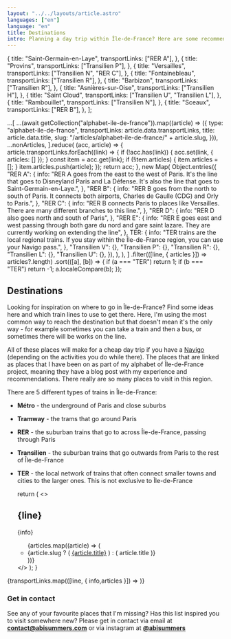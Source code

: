 ```yaml
---
layout: "../../layouts/article.astro"
languages: ["en"]
language: "en"
title: Destinations
intro: Planning a day trip within Île-de-France? Here are some recommendations on places to visit broken down by train line
---
```



  {
    title: "Saint-Germain-en-Laye",
    transportLinks: ["RER A"],
  },
  {
    title: "Provins",
    transportLinks: ["Transilien P"],
  },
  {
    title: "Versailles",
    transportLinks: ["Transilien N", "RER C"],
  },
  {
    title: "Fontainebleau",
    transportLinks: ["Transilien R"],
  },
  {
    title: "Barbizon",
    transportLinks: ["Transilien R"],
  },
  {
    title: "Asnières-sur-Oise",
    transportLinks: ["Transilien H"],
  },
  {
    title: "Saint Cloud",
    transportLinks: ["Transilien U", "Transilien L"],
  },
  {
    title: "Rambouillet",
    transportLinks: ["Transilien N"],
  },
  {
    title: "Sceaux",
    transportLinks: ["RER B"],
  },
];

  ...[
    ...(await getCollection("alphabet-ile-de-france")).map((article) => ({
      type: "alphabet-ile-de-france",
      transportLinks: article.data.transportLinks,
      title: article.data.title,
      slug: "/articles/alphabet-ile-de-france/" + article.slug,
    })),
    ...nonArticles,
  ].reduce(
    (acc, article) => {
      article.transportLinks.forEach((link) => {
        if (!acc.has(link)) {
          acc.set(link, { articles: [] });
        }
        const item = acc.get(link);
        if (!item.articles) {
          item.articles = [];
        }
        item.articles.push(article);
      });
      return acc;
    },
    new Map(
      Object.entries({
        "RER A": {
          info: "RER A goes from the east to the west of Paris. It's the line that goes to Disneyland Paris and La Défense. It's also the line that goes to Saint-Germain-en-Laye.",
        },
        "RER B": {
          info: "RER B goes from the north to south of Paris. It connects both airports, Charles de Gaulle (CDG) and Orly to Paris.",
        },
        "RER C": {
          info: "RER B connects Paris to places like Versailles. There are many different branches to this line.",
        },
        "RER D": {
          info: "RER D also goes north and south of Paris",
        },
        "RER E": {
          info: "RER E goes east and west passing through both gare du nord and gare saint lazare. They are currently working on extending the line",
        },
        TER: {
          info: "TER trains are the local regional trains. If you stay within the Île-de-France region, you can use your Navigo pass.",
        },
        "Transilien V": {},
        "Transilien P": {},
        "Transilien R": {},
        "Transilien L": {},
        "Transilien U": {},
      }),
    ),
  ),
]
  .filter(([line, { articles }]) => articles?.length)
  .sort(([a], [b]) => {
    if (a === "TER") return 1;
    if (b === "TER") return -1;
    a.localeCompare(b);
  });

## Destinations

Looking for inspiration on where to go in Île-de-France? Find some ideas here and which train lines to use to get there. Here, I'm using the most common way to reach the destination but that doesn't mean it's the only way - for example sometimes you can take a train and then a bus, or sometimes there will be works on the line.

All of these places will make for a cheap day trip if you have a <a href="/articles/navigo">Navigo</a> (depending on the activities you do while there). The places that are linked as places that I have been on as part of my alphabet of Île-de-France project, meaning they have a blog post with my experience and recommendations. There really are so many places to visit in this region.

There are 5 different types of trains in Île-de-France:

- **Métro** - the underground of Paris and close suburbs
- **Tramway** - the trams that go around Paris
- **RER** - the suburban trains that go to across Île-de-France, passing through Paris
- **Transilien** - the suburban trains that go outwards from Paris to the rest of Île-de-France
- **TER** - the local network of trains that often connect smaller towns and cities to the larger ones. This is not exclusive to Île-de-France

  return (
    <>
      <h2>{line}</h2>
      <p>{info}</p>
      <ul>
        {articles.map((article) => (
          <li>
            {article.slug ? (
              <a href={article.slug}>{article.title}</a>
            ) : (
              article.title
            )}
          </li>
        ))}
      </ul>
    </>
  );
}

{transportLinks.map(([line, { info,articles }]) => <TransportLink line={line} info={info} articles={articles} />)}

### Get in contact

See any of your favourite places that I'm missing? Has this list inspired you to visit somewhere new? Please get in contact via email at **contact@abisummers.com** or via instagram at **[@abisummers](https://www.instagram.com/abisummers/)**
